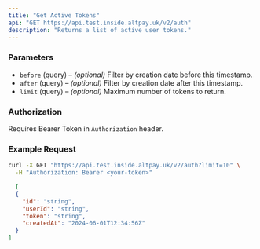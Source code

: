```yaml
---
title: "Get Active Tokens"
api: "GET https://api.test.inside.altpay.uk/v2/auth"
description: "Returns a list of active user tokens."
---
```


### Parameters

- `before` (query) – *(optional)* Filter by creation date before this timestamp.  
- `after` (query) – *(optional)* Filter by creation date after this timestamp.  
- `limit` (query) – *(optional)* Maximum number of tokens to return.  

### Authorization

Requires Bearer Token in `Authorization` header.

### Example Request

```bash
curl -X GET "https://api.test.inside.altpay.uk/v2/auth?limit=10" \
  -H "Authorization: Bearer <your-token>"
```

```json
  [
  {
    "id": "string",
    "userId": "string",
    "token": "string",
    "createdAt": "2024-06-01T12:34:56Z"
  }
]
```
